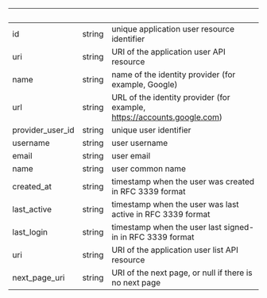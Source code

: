 | &nbsp;           | &nbsp; | &nbsp;                                                                  |
| ---------------- | ------ | ----------------------------------------------------------------------- |
| id               | string | unique application user resource identifier                             |
| uri              | string | URI of the application user API resource                                |
| name             | string | name of the identity provider (for example, Google)                     |
| url              | string | URL of the identity provider (for example, https://accounts.google.com) |
| provider_user_id | string | unique user identifier                                                  |
| username         | string | user username                                                           |
| email            | string | user email                                                              |
| name             | string | user common name                                                        |
| created_at       | string | timestamp when the user was created in RFC 3339 format                  |
| last_active      | string | timestamp when the user was last active in RFC 3339 format              |
| last_login       | string | timestamp when the user last signed-in in RFC 3339 format               |
| uri              | string | URI of the application user list API resource                           |
| next_page_uri    | string | URI of the next page, or null if there is no next page                  |
